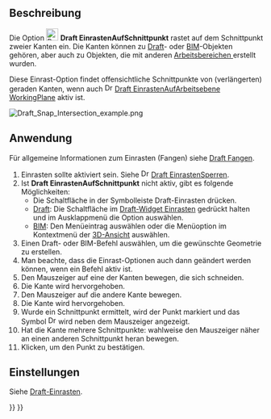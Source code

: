 <languages/>

{{Docnav/de
|[[Draft_Snap_Angle/de|EinrastenAufWinkel]]
|[[Draft_Snap_Perpendicular/de|EinrastenSenkrecht]]
|[[Draft_Workbench/de|Draft]]
|IconL=Draft_Snap_Angle.svg
|IconR=Draft_Snap_Perpendicular.svg
|IconC=Workbench_Draft.svg
}}

{{GuiCommand/de
|Name=Draft Snap Intersection
|Name/de=Draft EinrastenAufSchnittpunkt
|MenuLocation=Einrasten → Einrasten auf Schnittpunkt
|Workbenches=[[Draft_Workbench/de|Draft]], [[BIM_Workbench/de|BIM]]
|SeeAlso=[[Draft_Snap/de|Draft Einrasten]], [[Draft_Snap_Lock/de|Draft EinrastenSperren]]
}}

<span id="Description"></span>
== Beschreibung == 

<div class="mw-translate-fuzzy">
Die Option [[Image:Draft_Snap_Intersection.svg|24px]] '''Draft EinrastenAufSchnittpunkt''' rastet auf dem Schnittpunkt zweier Kanten ein. Die Kanten können zu [[Draft_Workbench/de|Draft]]- oder [[BIM_Workbench/de|BIM]]-Objekten gehören, aber auch zu Objekten, die mit anderen [[Workbenches/de|Arbeitsbereichen ]] erstellt wurden.
</div>

Diese Einrast-Option findet offensichtliche Schnittpunkte von (verlängerten) geraden Kanten, wenn auch [[Image:Draft_Snap_WorkingPlane.svg|16px]] [[Draft_Snap_WorkingPlane/de|Draft EinrastenAufArbeitsebene WorkingPlane]] aktiv ist.

[[Image:Draft_Snap_Intersection_example.png]]
{{Caption|Einrasten des zweiten Punktes einer Linie auf einem Schnittpunkt zweier Kanten}}

<span id="Usage"></span>
==Anwendung== 

Für allgemeine Informationen zum Einrasten (Fangen) siehe [[Draft_Snap/de|Draft Fangen]].

<div class="mw-translate-fuzzy">
# Einrasten sollte aktiviert sein. Siehe [[Image:Draft_Snap_Lock.svg|16px]] [[Draft_Snap_Lock/de|Draft EinrastenSperren]].
# Ist '''Draft EinrastenAufSchnittpunkt''' nicht aktiv, gibt es folgende Möglichkeiten:
#* Die Schaltfläche  {{Button|[[Image:Draft_Snap_Intersection.svg|16px]] [[Draft_Snap_Intersection/de|Einrasten auf Schnittpunkt]]}} in der Symbolleiste Draft-Einrasten drücken.
#* [[Draft_Workbench/de|Draft]]: Die Schaltfläche {{Button|[[Image:Draft_Snap_Lock.svg|x16px]][[Image:Toolbar_flyout_arrow.svg|x16px]]}} im [[Draft_snap_widget/de|Draft-Widget Einrasten]] gedrückt halten und im Ausklappmenü die Option {{MenuCommand|[[Image:Draft_Snap_Intersection.svg|16px]] Einrasten auf Schnittpunkt}} auswählen.
#* [[BIM_Workbench/de|BIM]]: Den Menüeintrag {{MenuCommand|Einrasten → [[Image:Draft_Snap_Intersection.svg|16px]] Einrasten auf Schnittpunkt}} auswählen oder die Menüoption im Kontextmenü der [[3D_view/de|3D-Ansicht]] auswählen.
# Einen Draft- oder BIM-Befehl auswählen, um die gewünschte Geometrie zu erstellen.
# Man beachte, dass die Einrast-Optionen auch dann geändert werden können, wenn ein Befehl aktiv ist.
# Den Mauszeiger auf eine der Kanten bewegen, die sich schneiden.
# Die Kante wird hervorgehoben.
# Den Mauszeiger auf die andere Kante bewegen.
# Die Kante wird hervorgehoben.
# Wurde ein Schnittpunkt ermittelt, wird der Punkt markiert und das Symbol [[Image:Draft_Snap_Intersection.svg|16px]] wird neben dem Mauszeiger angezeigt.
# Hat die Kante mehrere Schnittpunkte: wahlweise den Mauszeiger näher an einen anderen Schnittpunkt heran bewegen.
# Klicken, um den Punkt zu bestätigen.
</div>

<span id="Preferences"></span>
==Einstellungen==

Siehe [[Draft_Snap/de#Einstellungen|Draft-Einrasten]].


{{Docnav/de
|[[Draft_Snap_Angle/de|EinrastenAufWinkel]]
|[[Draft_Snap_Perpendicular/de|EinrastenSenkrecht]]
|[[Draft_Workbench/de|Draft]]
|IconL=Draft_Snap_Angle.svg
|IconR=Draft_Snap_Perpendicular.svg
|IconC=Workbench_Draft.svg
}}

{{Draft Tools navi{{#translation:}}}}
{{Userdocnavi{{#translation:}}}}